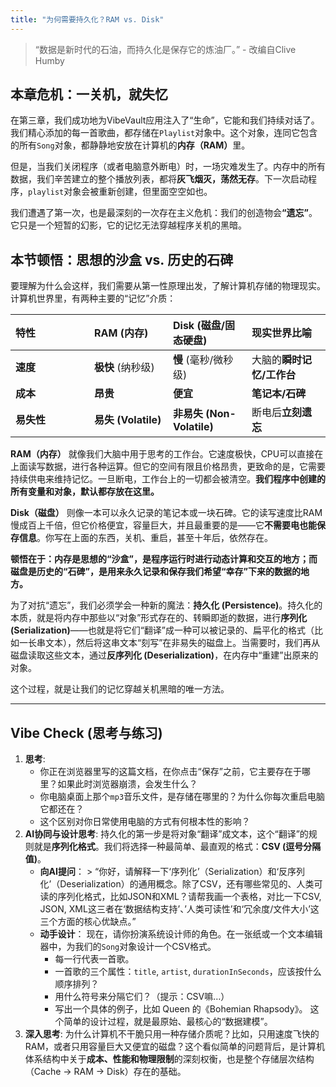 ```yaml
---
title: "为何需要持久化？RAM vs. Disk"
---
```


> "数据是新时代的石油，而持久化是保存它的炼油厂。" - 改编自Clive Humby

## 本章危机：一关机，就失忆

在第三章，我们成功地为VibeVault应用注入了“生命”，它能和我们持续对话了。我们精心添加的每一首歌曲，都存储在`Playlist`对象中。这个对象，连同它包含的所有`Song`对象，都静静地安放在计算机的**内存（RAM）**里。

但是，当我们关闭程序（或者电脑意外断电）时，一场灾难发生了。内存中的所有数据，我们辛苦建立的整个播放列表，都将**灰飞烟灭，荡然无存**。下一次启动程序，`playlist`对象会被重新创建，但里面空空如也。

我们遭遇了第一次，也是最深刻的一次存在主义危机：我们的创造物会**“遗忘”**。它只是一个短暂的幻影，它的记忆无法穿越程序关机的黑暗。

## 本节顿悟：思想的沙盒 vs. 历史的石碑

要理解为什么会这样，我们需要从第一性原理出发，了解计算机存储的物理现实。计算机世界里，有两种主要的“记忆”介质：

| 特性 | RAM (内存) | Disk (磁盘/固态硬盘) | 现实世界比喻 |
| :--- | :--- | :--- | :--- |
| **速度** | **极快** (纳秒级) | **慢** (毫秒/微秒级) | 大脑的**瞬时记忆/工作台** |
| **成本** | **昂贵** | **便宜** | **笔记本/石碑** |
| **易失性** | **易失 (Volatile)** | **非易失 (Non-Volatile)** | 断电后**立刻遗忘** |

**RAM（内存）** 就像我们大脑中用于思考的工作台。它速度极快，CPU可以直接在上面读写数据，进行各种运算。但它的空间有限且价格昂贵，更致命的是，它需要持续供电来维持记忆。一旦断电，工作台上的一切都会被清空。**我们程序中创建的所有变量和对象，默认都存放在这里。**

**Disk（磁盘）** 则像一本可以永久记录的笔记本或一块石碑。它的读写速度比RAM慢成百上千倍，但它价格便宜，容量巨大，并且最重要的是——它**不需要电也能保存信息**。你写在上面的东西，关机、重启，甚至十年后，依然存在。

**顿悟在于：内存是思想的“沙盒”，是程序运行时进行动态计算和交互的地方；而磁盘是历史的“石碑”，是用来永久记录和保存我们希望“幸存”下来的数据的地方。**

为了对抗“遗忘”，我们必须学会一种新的魔法：**持久化 (Persistence)**。持久化的本质，就是将内存中那些以“对象”形式存在的、转瞬即逝的数据，进行**序列化 (Serialization)**——也就是将它们“翻译”成一种可以被记录的、扁平化的格式（比如一长串文本），然后将这串文本“刻写”在非易失的磁盘上。当需要时，我们再从磁盘读取这些文本，通过**反序列化 (Deserialization)**，在内存中“重建”出原来的对象。

这个过程，就是让我们的记忆穿越关机黑暗的唯一方法。

---

## Vibe Check (思考与练习)

1.  **思考**:
    *   你正在浏览器里写的这篇文档，在你点击“保存”之前，它主要存在于哪里？如果此时浏览器崩溃，会发生什么？
    *   你电脑桌面上那个`mp3`音乐文件，是存储在哪里的？为什么你每次重启电脑它都还在？
    *   这个区别对你日常使用电脑的方式有何根本性的影响？

2.  **AI协同与设计思考**:
    持久化的第一步是将对象“翻译”成文本，这个“翻译”的规则就是**序列化格式**。我们将选择一种最简单、最直观的格式：**CSV (逗号分隔值)**。
    *   **向AI提问**：
        > "你好，请解释一下‘序列化’（Serialization）和‘反序列化’（Deserialization）的通用概念。除了CSV，还有哪些常见的、人类可读的序列化格式，比如JSON和XML？请帮我画一个表格，对比一下CSV, JSON, XML这三者在‘数据结构支持’、‘人类可读性’和‘冗余度/文件大小’这三个方面的核心优缺点。"
    *   **动手设计**：
        现在，请你扮演系统设计师的角色。在一张纸或一个文本编辑器中，为我们的`Song`对象设计一个CSV格式。
        *   每一行代表一首歌。
        *   一首歌的三个属性：`title`, `artist`, `durationInSeconds`，应该按什么顺序排列？
        *   用什么符号来分隔它们？（提示：CSV嘛...）
        *   写出一个具体的例子，比如 Queen 的《Bohemian Rhapsody》。
        这个简单的设计过程，就是最原始、最核心的“数据建模”。

3.  **深入思考**:
    为什么计算机不干脆只用一种存储介质呢？比如，只用速度飞快的RAM，或者只用容量巨大又便宜的磁盘？这个看似简单的问题背后，是计算机体系结构中关于**成本、性能和物理限制**的深刻权衡，也是整个存储层次结构（Cache -> RAM -> Disk）存在的基础。 